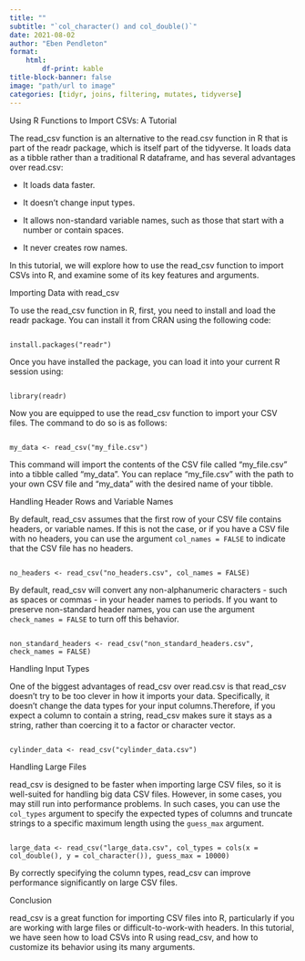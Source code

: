 ---
title: ""
subtitle: "`col_character() and col_double()`"
date: 2021-08-02
author: "Eben Pendleton"
format:
    html:
        df-print: kable
title-block-banner: false
image: "path/url to image"
categories: [tidyr, joins, filtering, mutates, tidyverse]
---

Using R Functions to Import CSVs: A Tutorial

The read_csv function is an alternative to the read.csv function in R that is part of the readr package, which is itself part of the tidyverse. It loads data as a tibble rather than a traditional R dataframe, and has several advantages over read.csv:

- It loads data faster.
- It doesn't change input types.
- It allows non-standard variable names, such as those that start with a number or contain spaces.
- It never creates row names.

In this tutorial, we will explore how to use the read_csv function to import CSVs into R, and examine some of its key features and arguments.

Importing Data with read_csv

To use the read_csv function in R, first, you need to install and load the readr package. You can install it from CRAN using the following code:

```
install.packages("readr")
```

Once you have installed the package, you can load it into your current R session using:

```
library(readr)
```

Now you are equipped to use the read_csv function to import your CSV files. The command to do so is as follows:

```
my_data <- read_csv("my_file.csv")
```

This command will import the contents of the CSV file called "my_file.csv" into a tibble called "my_data". You can replace "my_file.csv" with the path to your own CSV file and "my_data" with the desired name of your tibble.

Handling Header Rows and Variable Names

By default, read_csv assumes that the first row of your CSV file contains headers, or variable names. If this is not the case, or if you have a CSV file with no headers, you can use the argument `col_names = FALSE` to indicate that the CSV file has no headers.

```
no_headers <- read_csv("no_headers.csv", col_names = FALSE)
```

By default, read_csv will convert any non-alphanumeric characters - such as spaces or commas - in your header names to periods. If you want to preserve non-standard header names, you can use the argument `check_names = FALSE` to turn off this behavior.

```
non_standard_headers <- read_csv("non_standard_headers.csv", check_names = FALSE)
```

Handling Input Types

One of the biggest advantages of read_csv over read.csv is that read_csv doesn't try to be too clever in how it imports your data. Specifically, it doesn't change the data types for your input columns.Therefore, if you expect a column to contain a string, read_csv makes sure it stays as a string, rather than coercing it to a factor or character vector.

```
cylinder_data <- read_csv("cylinder_data.csv")
```

Handling Large Files

read_csv is designed to be faster when importing large CSV files, so it is well-suited for handling big data CSV files. However, in some cases, you may still run into performance problems. In such cases, you can use the `col_types` argument to specify the expected types of columns and truncate strings to a specific maximum length using the `guess_max` argument.

```
large_data <- read_csv("large_data.csv", col_types = cols(x = col_double(), y = col_character()), guess_max = 10000)
```

By correctly specifying the column types, read_csv can improve performance significantly on large CSV files.

Conclusion

read_csv is a great function for importing CSV files into R, particularly if you are working with large files or difficult-to-work-with headers. In this tutorial, we have seen how to load CSVs into R using read_csv, and how to customize its behavior using its many arguments.